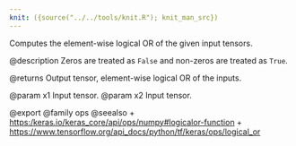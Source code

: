 ```yaml
---
knit: ({source("../../tools/knit.R"); knit_man_src})
---
```

Computes the element-wise logical OR of the given input tensors.

@description
Zeros are treated as `False` and non-zeros are treated as `True`.

@returns
    Output tensor, element-wise logical OR of the inputs.

@param x1 Input tensor.
@param x2 Input tensor.

@export
@family ops
@seealso
+ <https:/keras.io/keras_core/api/ops/numpy#logicalor-function>
+ <https://www.tensorflow.org/api_docs/python/tf/keras/ops/logical_or>
